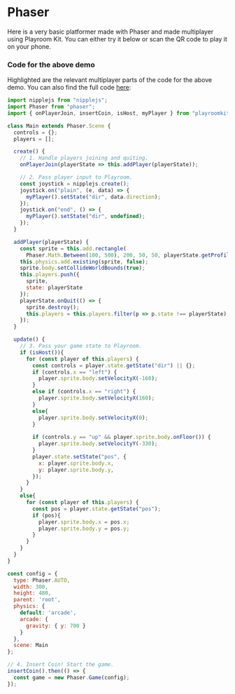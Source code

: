 # Phaser

Here is a very basic platformer made with Phaser and made multiplayer using Playroom Kit. You can either try it below or scan the QR code to play it on your phone.



<Preview src="/demos/phaser1.html" />

### Code for the above demo
Highlighted are the relevant multiplayer parts of the code for the above demo. You can also find the full code [here](https://github.com/asadm/playroom-docs/blob/main/public/demos/phaser1.html): 


```js {11,14-20,32-35,42,56-59,64-68,89-91}
import nipplejs from "nipplejs";
import Phaser from "phaser";
import { onPlayerJoin, insertCoin, isHost, myPlayer } from "playroomkit";

class Main extends Phaser.Scene {
  controls = {};
  players = []; 

  create() {
    // 1. Handle players joining and quiting.
    onPlayerJoin(playerState => this.addPlayer(playerState));

    // 2. Pass player input to Playroom.
    const joystick = nipplejs.create();
    joystick.on("plain", (e, data) => {
      myPlayer().setState("dir", data.direction);
    });
    joystick.on("end", () => {
      myPlayer().setState("dir", undefined);
    });
  }

  addPlayer(playerState) {
    const sprite = this.add.rectangle(
      Phaser.Math.Between(100, 500), 200, 50, 50, playerState.getProfile().color.hex);
    this.physics.add.existing(sprite, false);
    sprite.body.setCollideWorldBounds(true);
    this.players.push({
      sprite,
      state: playerState
    });
    playerState.onQuit(() => {
      sprite.destroy();
      this.players = this.players.filter(p => p.state !== playerState);
    });
  }

  update() {
    // 3. Pass your game state to Playroom.
    if (isHost()){
      for (const player of this.players) {
        const controls = player.state.getState("dir") || {};
        if (controls.x == "left") {
          player.sprite.body.setVelocityX(-160);
        }
        else if (controls.x == "right") {
          player.sprite.body.setVelocityX(160);
        }
        else{
          player.sprite.body.setVelocityX(0);
        }
    
        if (controls.y == "up" && player.sprite.body.onFloor()) {
          player.sprite.body.setVelocityY(-330);
        }
        player.state.setState("pos", {
          x: player.sprite.body.x,
          y: player.sprite.body.y,
        });
      }
    }
    else{
      for (const player of this.players) {
        const pos = player.state.getState("pos");
        if (pos){
          player.sprite.body.x = pos.x;
          player.sprite.body.y = pos.y;
        }
      }
    }
  }
}

const config = {
  type: Phaser.AUTO,
  width: 300,
  height: 480,
  parent: 'root',
  physics: {
    default: 'arcade',
    arcade: {
      gravity: { y: 700 }
    }
  },
  scene: Main
};

// 4. Insert Coin! Start the game.
insertCoin().then(() => {
  const game = new Phaser.Game(config);
});

```
